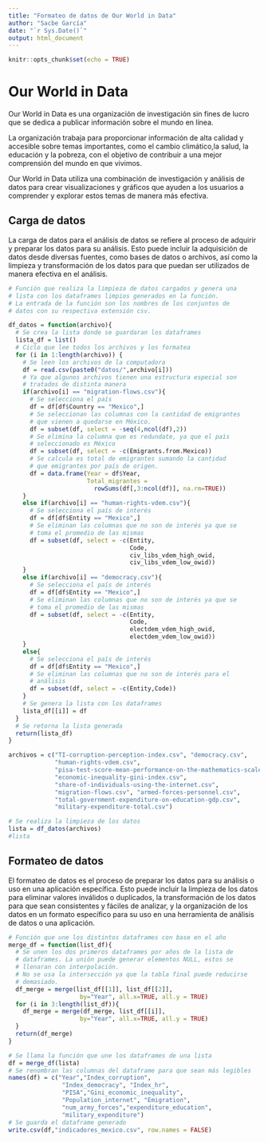 ```yaml
---
title: "Formateo de datos de Our World in Data"
author: "Sacbe García"
date: "`r Sys.Date()`"
output: html_document
---
```


```r
knitr::opts_chunk$set(echo = TRUE)
```

# Our World in Data

Our World in Data es una organización de investigación sin fines de lucro que se dedica a publicar información sobre el mundo en línea.

La organización trabaja para proporcionar información de alta calidad y accesible sobre temas importantes, como el cambio climático,la salud, la educación y la pobreza, con el objetivo de contribuir a una mejor comprensión del mundo en que vivimos.

Our World in Data utiliza una combinación de investigación y análisis de datos para crear visualizaciones y gráficos que ayuden a los usuarios a comprender y explorar estos temas de manera más efectiva.

## Carga de datos

La carga de datos para el análisis de datos se refiere al proceso de adquirir y preparar los datos para su análisis. Esto puede incluir la adquisición de datos desde diversas fuentes, como bases de datos o archivos, así como la limpieza y transformación de los datos para que puedan ser utilizados de manera efectiva en el análisis.

```r
# Función que realiza la limpieza de datos cargados y genera una 
# lista con los dataframes limpios generados en la función.
# La entrada de la función son los nombres de los conjuntos de
# datos con su respectiva extensión csv.

df_datos = function(archivo){
  # Se crea la lista donde se guardaran los dataframes
  lista_df = list()
  # Ciclo que lee todos los archivos y los formatea
  for (i in 1:length(archivo)) {
    # Se leen los archivos de la computadora
    df = read.csv(paste0("datos/",archivo[i]))
    # Ya que algunos archivos tienen una estructura especial son
    # tratados de distinta manera
    if(archivo[i] == "migration-flows.csv"){
      # Se selecciona el país
      df = df[df$Country == "Mexico",]
      # Se seleccionan las columnas con la cantidad de emigrantes
      # que vienen a quedarse en México.
      df = subset(df, select = -seq(4,ncol(df),2))
      # Se elimina la columna que es redundate, ya que el paìs
      # seleccionado es México
      df = subset(df, select = -c(Emigrants.from.Mexico))
      # Se calcula es total de emigrantes sumando la cantidad
      # que emigrantes por país de origen.
      df = data.frame(Year = df$Year,
                      Total_migrantes =
                        rowSums(df[,3:ncol(df)], na.rm=TRUE))
    }
    else if(archivo[i] == "human-rights-vdem.csv"){
      # Se selecciona el país de interés
      df = df[df$Entity == "Mexico",]
      # Se eliminan las columnas que no son de interés ya que se
      # toma el promedio de las mismas
      df = subset(df, select = -c(Entity,
                                  Code,
                                  civ_libs_vdem_high_owid,
                                  civ_libs_vdem_low_owid))
    }
    else if(archivo[i] == "democracy.csv"){
      # Se selecciona el país de interés
      df = df[df$Entity == "Mexico",]
      # Se eliminan las columnas que no son de interés ya que se
      # toma el promedio de las mismas
      df = subset(df, select = -c(Entity,
                                  Code,
                                  electdem_vdem_high_owid,
                                  electdem_vdem_low_owid))
    }
    else{
      # Se selecciona el país de interés
      df = df[df$Entity == "Mexico",]
      # Se eliminan las columnas que no son de interés para el
      # análisis
      df = subset(df, select = -c(Entity,Code))
    }
    # Se genera la lista con los dataframes
    lista_df[[i]] = df
  }
  # Se retorna la lista generada
  return(lista_df)
}
```

```r
archivos = c("TI-corruption-perception-index.csv", "democracy.csv",
             "human-rights-vdem.csv",
             "pisa-test-score-mean-performance-on-the-mathematics-scale.csv",
             "economic-inequality-gini-index.csv",
             "share-of-individuals-using-the-internet.csv",
             "migration-flows.csv", "armed-forces-personnel.csv",
             "total-government-expenditure-on-education-gdp.csv",
             "military-expenditure-total.csv")

# Se realiza la limpieza de los datos
lista = df_datos(archivos)
#lista
```


## Formateo de datos

El formateo de datos es el proceso de preparar los datos para su análisis o uso en una aplicación específica. Esto puede incluir la limpieza de los datos para eliminar valores inválidos o duplicados, la transformación de los datos para que sean consistentes y fáciles de analizar, y la organización de los datos en un formato específico para su uso en una herramienta de análisis de datos o una aplicación. 

```r
# Función que une los distintos dataframes con base en el año
merge_df = function(list_df){
  # Se unen los dos primeros dataframes por años de la lista de
  # dataframes. La unión puede generar elementos NULL, estos se
  # llenaran con interpolación.
  # No se usa la intersección ya que la tabla final puede reducirse
  # demasiado.
  df_merge = merge(list_df[[1]], list_df[[2]],
                    by="Year", all.x=TRUE, all.y = TRUE)
  for (i in 3:length(list_df)){
    df_merge = merge(df_merge, list_df[[i]],
                    by="Year", all.x=TRUE, all.y = TRUE)
  }
  return(df_merge)
}
```


```r
# Se llama la función que une los dataframes de una lista
df = merge_df(lista)
# Se renombran las columnas del dataframe para que sean más legibles
names(df) = c("Year","Index_corruption",
               "Index_democracy", "Index_hr",
               "PISA","Gini_economic_inequality",
               "Population_internet", "Emigration",
               "num_army_forces","expenditure_education",
               "military_expenditure")
# Se guarda el dataframe generado
write.csv(df,"indicadores_mexico.csv", row.names = FALSE)
```


